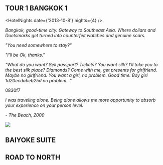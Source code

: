
## TOUR 1 BANGKOK 1

<HotelNights date={'2013-10-8'} nights={4} />

_Bangkok, good-time city. Gateway to Southeast Asia. Where dollars and Duetsmarks get turned into counterfeit watches and genuine scars._

_"You need somewhere to stay?"_

_"I'll be Ok, thanks."_

_"What do you want? Sell passport? Tickets? You want silk? I'll take you to the best silk place? Diamonds? Come with me, get presents for girlfriend. Maybe no girlfriend. You want a girl, no problem. Good time. Boy girl <Cryptor>1d20ecdabeb25d</Cryptor> no problem..."_

<p>
  <Cryptor>0830f7</Cryptor>
</p>

_I was traveling alone. Being alone allows me more opportunity to absorb your experience on your person level._

_- The Beach, 2000_

<img src={thebeach2000} />

## BAIYOKE SUITE

## ROAD TO NORTH
